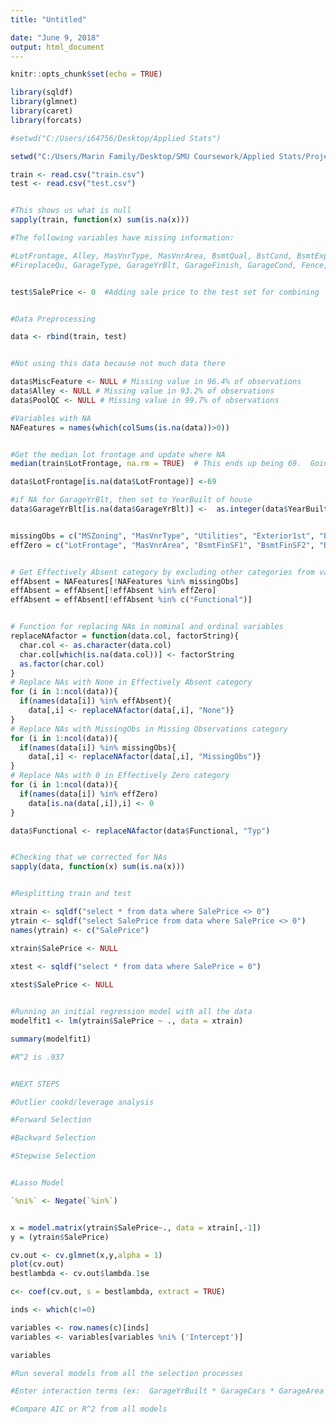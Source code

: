 ```yaml
---
title: "Untitled"

date: "June 9, 2018"
output: html_document
---
```


```r
knitr::opts_chunk$set(echo = TRUE)
```


```r

library(sqldf)
library(glmnet)
library(caret)
library(forcats)

#setwd("C:/Users/i64756/Desktop/Applied Stats")

setwd("C:/Users/Marin Family/Desktop/SMU Coursework/Applied Stats/Project1")

train <- read.csv("train.csv")
test <- read.csv("test.csv")


#This shows us what is null
sapply(train, function(x) sum(is.na(x)))

#The following variables have missing information:

#LotFrontage, Alley, MasVnrType, MasVnrArea, BsmtQual, BstCond, BsmtExposure, BsmtFinType1, BsmtFinType2,
#FireplaceQu, GarageType, GarageYrBlt, GarageFinish, GarageCond, Fence, MiscFeature, PoolQC


test$SalePrice <- 0  #Adding sale price to the test set for combining


#Data Preprocessing

data <- rbind(train, test)


#Not using this data because not much data there

data$MiscFeature <- NULL # Missing value in 96.4% of observations
data$Alley <- NULL # Missing value in 93.2% of observations
data$PoolQC <- NULL # Missing value in 99.7% of observations

#Variables with NA
NAFeatures = names(which(colSums(is.na(data))>0))


#Get the median lot frontage and update where NA
median(train$LotFrontage, na.rm = TRUE)  # This ends up being 69.  Going to update the NA 

data$LotFrontage[is.na(data$LotFrontage)] <-69

#if NA for GarageYrBlt, then set to YearBuilt of house
data$GarageYrBlt[is.na(data$GarageYrBlt)] <-  as.integer(data$YearBuilt)


missingObs = c("MSZoning", "MasVnrType", "Utilities", "Exterior1st", "Exterior2nd", "SaleType")
effZero = c("LotFrontage", "MasVnrArea", "BsmtFinSF1", "BsmtFinSF2", "BsmtUnfSF", "TotalBsmtSF","GarageCars", "GarageArea", "BsmtFullBath", "BsmtHalfBath")


# Get Effectively Absent category by excluding other categories from varsWithNA
effAbsent = NAFeatures[!NAFeatures %in% missingObs]
effAbsent = effAbsent[!effAbsent %in% effZero]
effAbsent = effAbsent[!effAbsent %in% c("Functional")]


# Function for replacing NAs in nominal and ordinal variables
replaceNAfactor = function(data.col, factorString){
  char.col <- as.character(data.col)
  char.col[which(is.na(data.col))] <- factorString
  as.factor(char.col)
}
# Replace NAs with None in Effectively Absent category
for (i in 1:ncol(data)){
  if(names(data[i]) %in% effAbsent){
    data[,i] <- replaceNAfactor(data[,i], "None")}
}
# Replace NAs with MissingObs in Missing Observations category
for (i in 1:ncol(data)){
  if(names(data[i]) %in% missingObs){
    data[,i] <- replaceNAfactor(data[,i], "MissingObs")}
}
# Replace NAs with 0 in Effectively Zero category
for (i in 1:ncol(data)){
  if(names(data[i]) %in% effZero)
    data[is.na(data[,i]),i] <- 0
}

data$Functional <- replaceNAfactor(data$Functional, "Typ")


#Checking that we corrected for NAs
sapply(data, function(x) sum(is.na(x)))


#Resplitting train and test

xtrain <- sqldf("select * from data where SalePrice <> 0")
ytrain <- sqldf("select SalePrice from data where SalePrice <> 0")
names(ytrain) <- c("SalePrice")

xtrain$SalePrice <- NULL
 
xtest <- sqldf("select * from data where SalePrice = 0")

xtest$SalePrice <- NULL


#Running an initial regression model with all the data
modelfit1 <- lm(ytrain$SalePrice ~ ., data = xtrain)

summary(modelfit1)

#R^2 is .937


#NEXT STEPS

#Outlier cookd/leverage analysis

#Forward Selection

#Backward Selection

#Stepwise Selection


#Lasso Model

`%ni%` <- Negate(`%in%`)


x = model.matrix(ytrain$SalePrice~., data = xtrain[,-1]) 
y = (ytrain$SalePrice)

cv.out <- cv.glmnet(x,y,alpha = 1)
plot(cv.out)
bestlambda <- cv.out$lambda.1se

c<- coef(cv.out, s = bestlambda, extract = TRUE)

inds <- which(c!=0)

variables <- row.names(c)[inds]
variables <- variables[variables %ni% ('Intercept')]

variables

#Run several models from all the selection processes

#Enter interaction terms (ex:  GarageYrBuilt * GarageCars * GarageArea )

#Compare AIC or R^2 from all models





```
